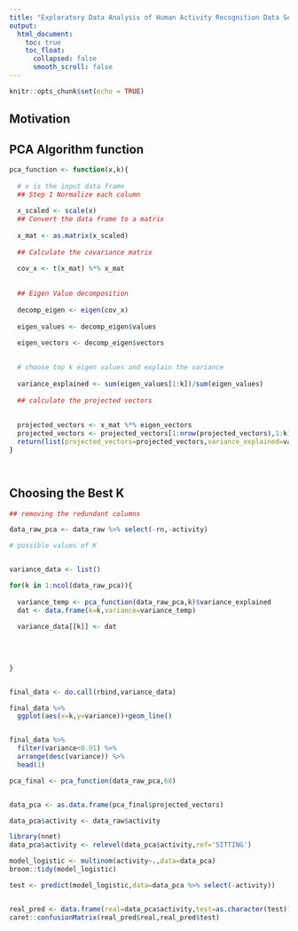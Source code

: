 ```yaml
---
title: "Exploratory Data Analysis of Human Activity Recognition Data Set"
output:
  html_document:
    toc: true
    toc_float:
      collapsed: false
      smooth_scroll: false
---
```


```r
knitr::opts_chunk$set(echo = TRUE)
```

## Motivation



## PCA Algorithm function





```r

pca_function <- function(x,k){
  
  # x is the input data frame
  ## Step 1 Normalize each column
  
  x_scaled <- scale(x)
  ## Convert the data frame to a matrix
  
  x_mat <- as.matrix(x_scaled)
  
  ## Calculate the covariance matrix
  
  cov_x <- t(x_mat) %*% x_mat
  
  
  ## Eigen Value decomposition
  
  decomp_eigen <- eigen(cov_x)
  
  eigen_values <- decomp_eigen$values
  
  eigen_vectors <- decomp_eigen$vectors

  
  # choose top k eigen values and explain the variance
  
  variance_explained <- sum(eigen_values[1:k])/sum(eigen_values)
  
  ## calculate the projected vectors
  
  
  projected_vectors <- x_mat %*% eigen_vectors
  projected_vectors <- projected_vectors[1:nrow(projected_vectors),1:k]
  return(list(projected_vectors=projected_vectors,variance_explained=variance_explained))
}




```



## Choosing the Best K


```r

## removing the redundant columns

data_raw_pca <- data_raw %>% select(-rn,-activity)

# possible values of K


variance_data <- list()

for(k in 1:ncol(data_raw_pca)){
  
  variance_temp <- pca_function(data_raw_pca,k)$variance_explained
  dat <- data.frame(k=k,variance=variance_temp)
  
  variance_data[[k]] <- dat
  
  
  
  
}


final_data <- do.call(rbind,variance_data)

```



```r


final_data %>%
  ggplot(aes(x=k,y=variance))+geom_line()


final_data %>%
  filter(variance<0.91) %>%
  arrange(desc(variance)) %>%
  head(1)


```




```r
pca_final <- pca_function(data_raw_pca,68)


data_pca <- as.data.frame(pca_final$projected_vectors)

data_pca$activity <- data_raw$activity
```




```r

library(nnet)
data_pca$activity <- relevel(data_pca$activity,ref='SITTING')

model_logistic <- multinom(activity~.,data=data_pca)
broom::tidy(model_logistic)

test <- predict(model_logistic,data=data_pca %>% select(-activity))


real_pred <- data.frame(real=data_pca$activity,test=as.character(test))
caret::confusionMatrix(real_pred$real,real_pred$test)


```